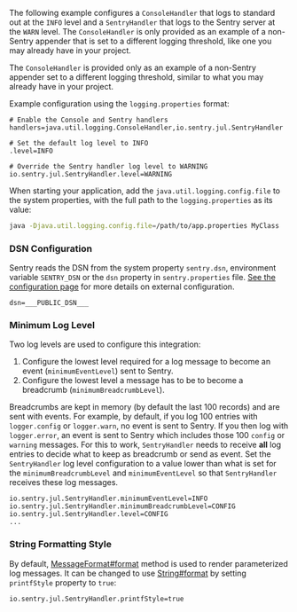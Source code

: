 The following example configures a `ConsoleHandler` that logs to standard out at the `INFO` level and a `SentryHandler` that logs to the Sentry server at the `WARN` level. The `ConsoleHandler` is only provided as an example of a non-Sentry appender that is set to a different logging threshold, like one you may already have in your project.

<Note>

The `ConsoleHandler` is provided only as an example of a non-Sentry appender set to a different logging threshold, similar to what you may already have in your project.

</Note>

Example configuration using the `logging.properties` format:

```properties {tabTitle:"logging.properties"}
# Enable the Console and Sentry handlers
handlers=java.util.logging.ConsoleHandler,io.sentry.jul.SentryHandler

# Set the default log level to INFO
.level=INFO

# Override the Sentry handler log level to WARNING
io.sentry.jul.SentryHandler.level=WARNING
```

When starting your application, add the `java.util.logging.config.file` to the system properties, with the full path to the `logging.properties` as its value:

```bash
java -Djava.util.logging.config.file=/path/to/app.properties MyClass
```

### DSN Configuration

Sentry reads the DSN from the system property `sentry.dsn`, environment variable `SENTRY_DSN` or the `dsn` property in `sentry.properties` file. [See the configuration page](/platforms/java/configuration/) for more details on external configuration.

```properties {tabTitle:"sentry.properties"}
dsn=___PUBLIC_DSN___
```

### Minimum Log Level

Two log levels are used to configure this integration:

1. Configure the lowest level required for a log message to become an event (`minimumEventLevel`) sent to Sentry.
2. Configure the lowest level a message has to be to become a breadcrumb (`minimumBreadcrumbLevel`).

Breadcrumbs are kept in memory (by default the last 100 records) and are sent with events. For example, by default, if you log 100 entries with `logger.config` or `logger.warn`, no event is sent to Sentry. If you then log with `logger.error`, an event is sent to Sentry which includes those 100 `config` or `warning` messages. For this to work, `SentryHandler` needs to receive **all** log entries to decide what to keep as breadcrumb or send as event. Set the `SentryHandler` log level configuration to a value lower than what is set for the `minimumBreadcrumbLevel` and `minimumEventLevel` so that `SentryHandler` receives these log messages.

```properties {tabTitle:"logging.properties"}
io.sentry.jul.SentryHandler.minimumEventLevel=INFO
io.sentry.jul.SentryHandler.minimumBreadcrumbLevel=CONFIG
io.sentry.jul.SentryHandler.level=CONFIG
...
```

### String Formatting Style

By default, [MessageFormat#format](https://docs.oracle.com/javase/8/docs/api/java/text/MessageFormat.html#format-java.lang.Object:A-java.lang.StringBuffer-java.text.FieldPosition-) method is used to render parameterized log messages. It can be changed to use [String#format](https://docs.oracle.com/javase/8/docs/api/java/lang/String.html#format-java.lang.String-java.lang.Object...-) by setting `printfStyle` property to `true`:

```properties {tabTitle:"logging.properties"}
io.sentry.jul.SentryHandler.printfStyle=true
```
